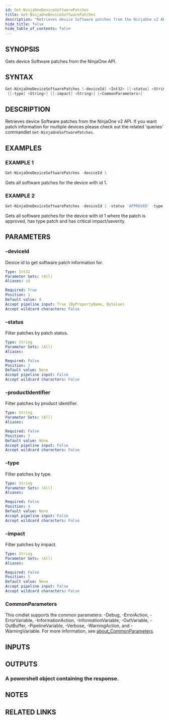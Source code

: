 ```yaml
---
id: Get-NinjaOneDeviceSoftwarePatches
title: Get-NinjaOneDeviceSoftwarePatches
description: "Retrieves device Software patches from the NinjaOne v2 API. If you want patch information for multiple devices please check out the related 'queries' commandlet `Get-NinjaOneSoftwarePatches`."
hide_title: false
hide_table_of_contents: false
---
```


## SYNOPSIS

Gets device Software patches from the NinjaOne API.

## SYNTAX

```powershell
Get-NinjaOneDeviceSoftwarePatches [-deviceId] <Int32> [[-status] <String>] [[-productIdentifier] <String>]
 [[-type] <String>] [[-impact] <String>] [<CommonParameters>]
```

## DESCRIPTION

Retrieves device Software patches from the NinjaOne v2 API.
If you want patch information for multiple devices please check out the related 'queries' commandlet `Get-NinjaOneSoftwarePatches`.

## EXAMPLES

### EXAMPLE 1

```powershell
Get-NinjaOneDeviceSoftwarePatches -deviceId 1
```

Gets all software patches for the device with id 1.

### EXAMPLE 2

```powershell
Get-NinjaOneDeviceSoftwarePatches -deviceId 1 -status 'APPROVED' -type 'PATCH' -impact 'CRITICAL'
```

Gets all software patches for the device with id 1 where the patch is approved, has type patch and has critical impact/severity.

## PARAMETERS

### -deviceId

Device id to get software patch information for.

```yaml
Type: Int32
Parameter Sets: (All)
Aliases: id

Required: True
Position: 1
Default value: 0
Accept pipeline input: True (ByPropertyName, ByValue)
Accept wildcard characters: False
```

### -status

Filter patches by patch status.

```yaml
Type: String
Parameter Sets: (All)
Aliases:

Required: False
Position: 2
Default value: None
Accept pipeline input: False
Accept wildcard characters: False
```

### -productIdentifier

Filter patches by product identifier.

```yaml
Type: String
Parameter Sets: (All)
Aliases:

Required: False
Position: 3
Default value: None
Accept pipeline input: False
Accept wildcard characters: False
```

### -type

Filter patches by type.

```yaml
Type: String
Parameter Sets: (All)
Aliases:

Required: False
Position: 4
Default value: None
Accept pipeline input: False
Accept wildcard characters: False
```

### -impact

Filter patches by impact.

```yaml
Type: String
Parameter Sets: (All)
Aliases:

Required: False
Position: 5
Default value: None
Accept pipeline input: False
Accept wildcard characters: False
```

### CommonParameters

This cmdlet supports the common parameters: -Debug, -ErrorAction, -ErrorVariable, -InformationAction, -InformationVariable, -OutVariable, -OutBuffer, -PipelineVariable, -Verbose, -WarningAction, and -WarningVariable. For more information, see [about_CommonParameters](http://go.microsoft.com/fwlink/?LinkID=113216).

## INPUTS

## OUTPUTS

### A powershell object containing the response.

## NOTES

## RELATED LINKS
